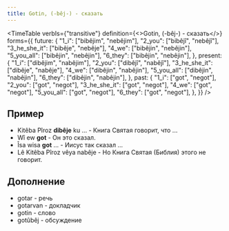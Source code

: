 ```yaml
---
title: Gotin, (-bêj-) - сказать
---
```


<TimeTable
  verbIs={"transitive"}
  definition={<>Gotin, (-bêj-) - <Vt/> сказать</>}
  forms={{
    future: {
      "1_i": ["bibêjim", "nebêjim"],
      "2_you": ["bibêjî", "nebêjî"],
      "3_he_she_it": ["bibêje", "nebêje"],
      "4_we": ["bibêjin", "nebêjin"],
      "5_you_all": ["bibêjin", "nebêjin"],
      "6_they": ["bibêjin", "nebêjin"],
    },
    present: {
      "1_i": ["dibêjim", "nabêjim"],
      "2_you": ["dibêjî", "nabêjî"],
      "3_he_she_it": ["dibêje", "nabêje"],
      "4_we": ["dibêjin", "nabêjin"],
      "5_you_all": ["dibêjin", "nabêjin"],
      "6_they": ["dibêjin", "nabêjin"],
    },
    past: {
      "1_i": ["got", "negot"],
      "2_you": ["got", "negot"],
      "3_he_she_it": ["got", "negot"],
      "4_we": ["got", "negot"],
      "5_you_all": ["got", "negot"],
      "6_they": ["got", "negot"],
    },
  }}
/>

## Пример

* Kitêba Pîroz **dibêje** ku ... - Книга Святая говорит, что ...
* Wî ew **got** - Он это сказал.
* Îsa wisa **got** ... - Иисус так сказал ...
* Lê Kitêba Pîroz vêya nabêje - Но Книга Святая (Библия) этого не говорит.

## Дополнение

* gotar - речь
* gotarvan - докладчик
* gotin - слово
* gotûbêj - обсуждение

